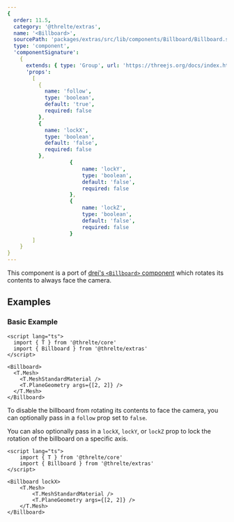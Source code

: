 ```yaml
---
{
  order: 11.5,
  category: '@threlte/extras',
  name: '<Billboard>',
  sourcePath: 'packages/extras/src/lib/components/Billboard/Billboard.svelte',
  type: 'component',
  'componentSignature':
    {
      extends: { type: 'Group', url: 'https://threejs.org/docs/index.html#api/en/objects/Group' },
      'props':
        [
          {
            name: 'follow',
            type: 'boolean',
            default: 'true',
            required: false
          },
          {
            name: 'lockX',
            type: 'boolean',
            default: 'false',
            required: false
          },
					{
						name: 'lockY',
						type: 'boolean',
						default: 'false',
						required: false
					},
					{
						name: 'lockZ',
						type: 'boolean',
						default: 'false',
						required: false
					}
        ]
    }
}
---
```


This component is a port of [drei's `<Billboard>` component](https://github.com/pmndrs/drei#billboard) which rotates its contents to always face the camera.

<Example path="extras/billboard" />

## Examples

### Basic Example

```svelte title="Billboard.svelte"
<script lang="ts">
  import { T } from '@threlte/core'
  import { Billboard } from '@threlte/extras'
</script>

<Billboard>
  <T.Mesh>
    <T.MeshStandardMaterial />
    <T.PlaneGeometry args={[2, 2]} />
  </T.Mesh>
</Billboard>
```

To disable the billboard from rotating its contents to face the camera, you can optionally pass in a `follow` prop set to `false`.

You can also optionally pass in a `lockX`, `lockY`, or `lockZ` prop to lock the rotation of the billboard on a specific axis.

```svelte title="BillboardLocked.svelte"
<script lang="ts">
	import { T } from '@threlte/core'
	import { Billboard } from '@threlte/extras'
</script>

<Billboard lockX>
	<T.Mesh>
		<T.MeshStandardMaterial />
		<T.PlaneGeometry args={[2, 2]} />
	</T.Mesh>
</Billboard>
```

